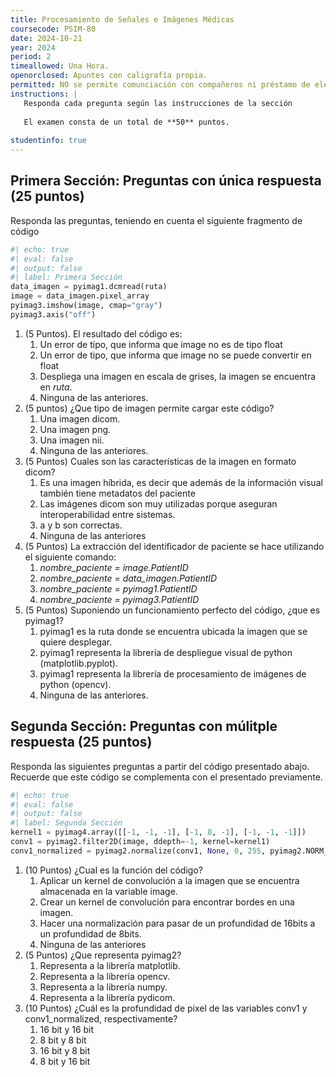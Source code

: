 ```yaml
---
title: Procesamiento de Señales e Imágenes Médicas
coursecode: PSIM-80
date: 2024-10-21
year: 2024
period: 2
timeallowed: Una Hora.
openorclosed: Apuntes con caligrafía propia.
permitted: NO se permite comunciación con compañeros ni préstamo de elementos.
instructions: |
   Responda cada pregunta según las instrucciones de la sección
   
   El examen consta de un total de **50** puntos.
   
studentinfo: true
---
```


     
## Primera Sección: Preguntas con única respuesta (25 puntos)

Responda las preguntas, teniendo en cuenta el siguiente fragmento de código
```python
#| echo: true
#| eval: false
#| output: false
#| label: Primera Sección
data_imagen = pyimag1.dcmread(ruta)
image = data_imagen.pixel_array
pyimag3.imshow(image, cmap="gray")
pyimag3.axis("off")
```

   #. (5 Puntos). El resultado del código es:
      #. Un error de tipo, que informa que image no es de tipo float
      #. Un error de tipo, que informa que image no se puede convertir en float
      #. Despliega una imagen en escala de grises, la imagen se encuentra en _ruta_.
      #. Ninguna de las anteriores.


   #. (5 puntos) ¿Que tipo de imagen permite cargar este código?
      #. Una imagen dicom.
      #. Una imagen png.
      #. Una imagen nii.
      #. Ninguna de las anteriores.

  #. (5 Puntos) Cuales son las características de la imagen en formato dicom?
      #. Es una imagen híbrida, es decir que además de la información visual también tiene metadatos del paciente
      #. Las imágenes dicom son muy utilizadas porque aseguran interoperabilidad entre sistemas.
      #. a y b son correctas.
      #. Ninguna de las anteriores
   
   #. (5 Puntos) La extracción del identificador de paciente se hace utilizando el siguiente comando:
      #. _nombre_paciente = image.PatientID_
      #. _nombre_paciente = data_imagen.PatientID_
      #. _nombre_paciente = pyimag1.PatientID_
      #. _nombre_paciente = pyimag3.PatientID_

   #. (5 Puntos) Suponiendo un funcionamiento perfecto del código, ¿que es pyimag1?
      #. pyimag1 es la ruta donde se encuentra ubicada la imagen que se quiere desplegar.
      #. pyimag1 representa la librería de despliegue visual de python (matplotlib.pyplot).
      #. pyimag1 representa la librería de procesamiento de imágenes de python (opencv).
      #. Ninguna de las anteriores.

## Segunda Sección: Preguntas con múlitple respuesta (25 puntos)

Responda las siguientes preguntas a partir del código presentado abajo. Recuerde que este código se complementa con el presentado previamente.

```python
#| echo: true
#| eval: false
#| output: false
#| label: Segunda Sección
kernel1 = pyimag4.array([[-1, -1, -1], [-1, 8, -1], [-1, -1, -1]])
conv1 = pyimag2.filter2D(image, ddepth=-1, kernel=kernel1)
conv1_normalized = pyimag2.normalize(conv1, None, 0, 255, pyimag2.NORM_MINMAX)
```

   #. (10 Puntos) ¿Cual es la función del código?
      #. Aplicar un kernel de convolución a la imagen que se encuentra almacenada en la variable image.
      #. Crear un kernel de convolución para encontrar bordes en una imagen.
      #. Hacer una normalización para pasar de un profundidad de 16bits a un profundidad de 8bits.
      #. Ninguna de las anteriores
   
   #. (5 Puntos) ¿Que representa pyimag2?
      #. Representa a la librería matplotlib.
      #. Representa a la librería opencv.
      #. Representa a la librería numpy.
      #. Representa a la librería pydicom.

   #. (10 Puntos) ¿Cuál es la profundidad de pixel de las variables conv1 y conv1_normalized, respectivamente?
      #. 16 bit y 16 bit
      #. 8 bit y 8 bit
      #. 16 bit y 8 bit
      #. 8 bit y 16 bit
